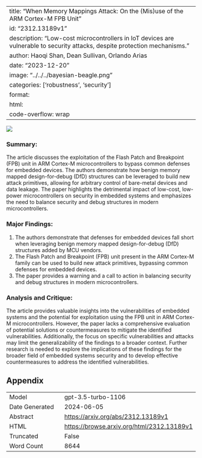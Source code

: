 
---
title: "When Memory Mappings Attack: On the (Mis)use of the ARM Cortex-M FPB Unit"
id: "2312.13189v1"
description: "Low-cost microcontrollers in IoT devices are vulnerable to security attacks, despite protection mechanisms."
author: Haoqi Shan, Dean Sullivan, Orlando Arias
date: "2023-12-20"
image: "../../../bayesian-beagle.png"
categories: ['robustness', 'security']
format:
  html:
    code-overflow: wrap
---

![](../../../bayesian-beagle.png)

### **Summary:**
The article discusses the exploitation of the Flash Patch and Breakpoint (FPB) unit in ARM Cortex-M microcontrollers to bypass common defenses for embedded devices. The authors demonstrate how benign memory mapped design-for-debug (DfD) structures can be leveraged to build new attack primitives, allowing for arbitrary control of bare-metal devices and data leakage. The paper highlights the detrimental impact of low-cost, low-power microcontrollers on security in embedded systems and emphasizes the need to balance security and debug structures in modern microcontrollers.

### Major Findings:
1. The authors demonstrate that defenses for embedded devices fall short when leveraging benign memory mapped design-for-debug (DfD) structures added by MCU vendors.
2. The Flash Patch and Breakpoint (FPB) unit present in the ARM Cortex-M family can be used to build new attack primitives, bypassing common defenses for embedded devices.
3. The paper provides a warning and a call to action in balancing security and debug structures in modern microcontrollers.

### Analysis and Critique:
The article provides valuable insights into the vulnerabilities of embedded systems and the potential for exploitation using the FPB unit in ARM Cortex-M microcontrollers. However, the paper lacks a comprehensive evaluation of potential solutions or countermeasures to mitigate the identified vulnerabilities. Additionally, the focus on specific vulnerabilities and attacks may limit the generalizability of the findings to a broader context. Further research is needed to explore the implications of these findings for the broader field of embedded systems security and to develop effective countermeasures to address the identified vulnerabilities.

## Appendix

|          |          |
|----------|----------|
| Model     | gpt-3.5-turbo-1106       |
| Date Generated     | 2024-06-05       |
| Abstract | [https://arxiv.org/abs/2312.13189v1](https://arxiv.org/abs/2312.13189v1)        |
| HTML     | [https://browse.arxiv.org/html/2312.13189v1](https://browse.arxiv.org/html/2312.13189v1)       |
| Truncated       | False       |
| Word Count       | 8644       |